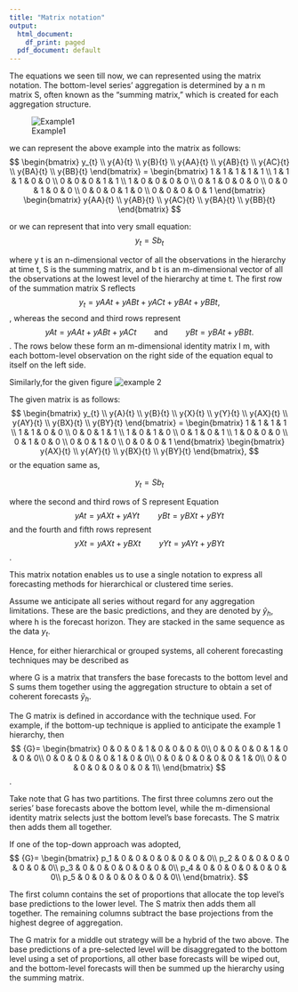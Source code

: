 ```yaml
---
title: "Matrix notation"
output:
  html_document:
    df_print: paged
  pdf_document: default
---
```


The equations we seen till now, we can represented using the matrix notation.
The bottom-level series' aggregation is determined by a n m matrix S, often known as the "summing matrix," which is created for each aggregation structure.

![Example1](https://otexts.com/fpp3/figs/hts.png)

we can represent the above example into the matrix as follows:
$$
\begin{bmatrix}
    y_{t} \\
    y{A}{t} \\
    y{B}{t} \\
    y{AA}{t} \\
    y{AB}{t} \\
    y{AC}{t} \\
    y{BA}{t} \\
    y{BB}{t}
  \end{bmatrix}
  =
  \begin{bmatrix}
    1 & 1 & 1 & 1 & 1 \\
    1 & 1 & 1 & 0 & 0 \\
    0 & 0 & 0 & 1 & 1 \\
    1  & 0  & 0  & 0  & 0  \\
    0  & 1  & 0  & 0  & 0  \\
    0  & 0  & 1  & 0  & 0  \\
    0  & 0  & 0  & 1  & 0  \\
    0  & 0  & 0  & 0  & 1
  \end{bmatrix}
  \begin{bmatrix}
    y{AA}{t} \\
    y{AB}{t} \\
    y{AC}{t} \\
    y{BA}{t} \\
    y{BB}{t}
  \end{bmatrix}
$$

or we can represent that into very small equation:
$$
\begin{equation}
  {y}_t={S}{b}_{t}
\end{equation}
$$

where y t is an n-dimensional vector of all the observations in the hierarchy at time t, S is the summing matrix, and b t is an m-dimensional vector of all the observations at the lowest level of the hierarchy at time t. The first row of the summation matrix S reflects 
$$
\begin{equation}
  y_{t}=y{AA}{t}+y{AB}{t}+y{AC}{t}+y{BA}{t}+y{BB}{t},
\end{equation}
$$
, whereas the second and third rows represent
$$
\begin{equation}
  y{A}{t}=y{AA}{t}+y{AB}{t}+y{AC}{t}\qquad \text{and} \qquad  y{B}{t}=y{BA}{t}+y{BB}{t}.
\end{equation}
$$
. The rows below these form an m-dimensional identity matrix I m, with each bottom-level observation on the right side of the equation equal to itself on the left side.


Similarly,for the given figure
![example 2](https://otexts.com/fpp3/fpp_files/figure-html/GroupTree-1.png)

The given matrix is as follows:
$$
\begin{bmatrix}
    y_{t} \\
    y{A}{t} \\
    y{B}{t} \\
    y{X}{t} \\
    y{Y}{t} \\
    y{AX}{t} \\
    y{AY}{t} \\
    y{BX}{t} \\
    y{BY}{t}
  \end{bmatrix}
  =
  \begin{bmatrix}
    1 & 1 & 1 & 1 \\
    1 & 1 & 0 & 0 \\
    0 & 0 & 1 & 1 \\
    1 & 0 & 1 & 0 \\
    0 & 1 & 0 & 1 \\
    1 & 0 & 0 & 0 \\
    0 & 1 & 0 & 0 \\
    0 & 0 & 1 & 0 \\
    0 & 0 & 0 & 1
  \end{bmatrix}
  \begin{bmatrix}
    y{AX}{t} \\
    y{AY}{t} \\
    y{BX}{t} \\
    y{BY}{t}
  \end{bmatrix},
$$
or the equation same as,

$$
\begin{equation}
  {y}_t={S}{b}_{t}
\end{equation}
$$

where the second and third rows of S represent Equation 
$$
\begin{equation} y{A}{t}=y{AX}{t}+y{AY}{t}\quad \quad y{B}{t}=y{BX}{t}+y{BY}{t}
\end{equation}
$$
and the fourth and fifth rows represent 
$$
\begin{equation} y{X}{t}=y{AX}{t}+y{BX}{t}\quad \quad y{Y}{t}=y{AY}{t}+y{BY}{t}
\end{equation}
$$.

This matrix notation enables us to use a single notation to express all forecasting methods for hierarchical or clustered time series.

Assume we anticipate all series without regard for any aggregation limitations. These are the basic predictions, and they are denoted by $\hat{{y}}_h$, where h is the forecast horizon. They are stacked in the same sequence as the data ${y}_t.$

Hence, for either hierarchical or grouped systems, all coherent forecasting techniques may be described as

\begin{equation}
  \tilde{{y}}_h={S}{G}\hat{{y}}_h,
  
\end{equation}

where G is a matrix that transfers the base forecasts to the bottom level and S sums them together using the aggregation structure to obtain a set of coherent forecasts $\tilde{{y}}_h$. 

The G matrix is defined in accordance with the technique used. For example, if the bottom-up technique is applied to anticipate the example 1 hierarchy, then
$$
{G}=
  \begin{bmatrix}
    0 & 0 & 0 & 1 & 0 & 0 & 0 & 0\\
    0 & 0 & 0 & 0 & 1 & 0 & 0 & 0\\
    0 & 0 & 0 & 0 & 0 & 1 & 0 & 0\\
    0 & 0 & 0 & 0 & 0 & 0 & 1 & 0\\
    0 & 0 & 0 & 0 & 0 & 0 & 0 & 1\\
  \end{bmatrix}
$$.

Take note that G has two partitions. The first three columns zero out the series' base forecasts above the bottom level, while the m-dimensional identity matrix selects just the bottom level's base forecasts. The S matrix then adds them all together.

If one of the top-down approach was adopted,
$$
{G}=
    \begin{bmatrix}
      p_1 & 0 & 0 & 0 & 0 & 0 & 0 & 0\\
      p_2 & 0 & 0 & 0 & 0 & 0 & 0 & 0\\
      p_3 & 0 & 0 & 0 & 0 & 0 & 0 & 0\\
      p_4 & 0 & 0 & 0 & 0 & 0 & 0 & 0\\
      p_5 & 0 & 0 & 0 & 0 & 0 & 0 & 0\\
    \end{bmatrix}.
$$


The first column contains the set of proportions that allocate the top level's base predictions to the lower level. The S matrix then adds them all together. The remaining columns subtract the base projections from the highest degree of aggregation.

The G matrix for a middle out strategy will be a hybrid of the two above. The base predictions of a pre-selected level will be disaggregated to the bottom level using a set of proportions, all other base forecasts will be wiped out, and the bottom-level forecasts will then be summed up the hierarchy using the summing matrix.
